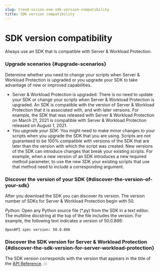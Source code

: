 ```yaml
---
slug: trend-vision-one-sdk-version-compatibility
title: SDK version compatibility
---
```

# SDK version compatibility

Always use an SDK that is compatible with Server & Workload Protection.

### Upgrade scenarios {#upgrade-scenarios}

Determine whether you need to change your scripts when Server & Workload Protection is upgraded or you upgrade your SDK to take advantage of new or improved capabilities.

- Server & Workload Protection is upgraded: There is no need to update your SDK or change your scripts when Server & Workload Protection is upgraded. An SDK is compatible with the version of Server & Workload Protection that it is associated with, and with later versions. For example, the SDK that was released with Server & Workload Protection on March 21, 2021 is compatible with Server & Workload Protection released on August 1, 2021.
- *You upgrade your SDK:* You might need to make minor changes to your scripts when you upgrade the SDK that you are using. Scripts are not guaranteed to be 100% compatible with versions of the SDK that are later than the version with which the script was created. New versions of the SDK can introduce changes that break your existing scripts. For example, when a new version of an SDK introduces a new required method parameter, to use the new SDK your existing scripts that use that method need to include a corresponding argument.

### Discover the version of your SDK {#discover-the-version-of-your-sdk}

After you download the SDK you can discover its version. The version number of SDKs for Server & Workload Protection begin with 50.

*Python:* Open any Python source file (\*.py) from the SDK in a text editor. The multiline docstring at the top of the file includes the version. For example, the following text indicates a version of 50.0.866:

`OpenAPI spec version: 50.0.866`

### Discover the SDK version for Server & Workload Protection {#discover-the-sdk-version-for-server-workload-protection}

The SDK version corresponds with the version that appears in the title of the [API Reference](https://cloudone.trendmicro.com/docs/workload-security/api-reference/).
:::
